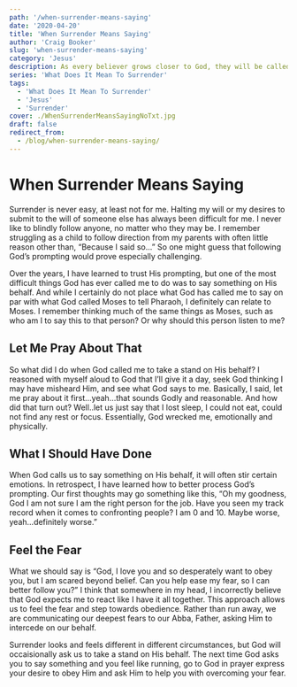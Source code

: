 ```yaml
---
path: '/when-surrender-means-saying'
date: '2020-04-20'
title: 'When Surrender Means Saying'
author: 'Craig Booker'
slug: 'when-surrender-means-saying'
category: 'Jesus'
description: As every believer grows closer to God, they will be called to deeper levels of surrender. Here we talk about when surrender means saying.
series: 'What Does It Mean To Surrender'
tags:
  - 'What Does It Mean To Surrender'
  - 'Jesus'
  - 'Surrender'
cover: ./WhenSurrenderMeansSayingNoTxt.jpg
draft: false
redirect_from:
  - /blog/when-surrender-means-saying/
---
```


# When Surrender Means Saying

Surrender is never easy, at least not for me. Halting my will or my desires to submit to the will of someone else has always been difficult for me. I never like to blindly follow anyone, no matter who they may be. I remember struggling as a child to follow direction from my parents with often little reason other than, “Because I said so...” So one might guess that following God’s prompting would prove especially challenging.

Over the years, I have learned to trust His prompting, but one of the most difficult things God has ever called me to do was to say something on His behalf. And while I certainly do not place what God has called me to say on par with what God called Moses to tell Pharaoh, I definitely can relate to Moses. I remember thinking much of the same things as Moses, such as who am I to say this to that person? Or why should this person listen to me?

## Let Me Pray About That

So what did I do when God called me to take a stand on His behalf? I reasoned with myself aloud to God that I’ll give it a day, seek God thinking I may have misheard Him, and see what God says to me. Basically, I said, let me pray about it first...yeah...that sounds Godly and reasonable. And how did that turn out? Well..let us just say that I lost sleep, I could not eat, could not find any rest or focus. Essentially, God wrecked me, emotionally and physically.

## What I Should Have Done

When God calls us to say something on His behalf, it will often stir certain emotions. In retrospect, I have learned how to better process God’s prompting. Our first thoughts may go something like this, “Oh my goodness, God I am not sure I am the right person for the job. Have you seen my track record when it comes to confronting people? I am 0 and 10. Maybe worse, yeah...definitely worse.”

## Feel the Fear

What we should say is “God, I love you and so desperately want to obey you, but I am scared beyond belief. Can you help ease my fear, so I can better follow you?” I think that somewhere in my head, I incorrectly believe that God expects me to react like I have it all together. This approach allows us to feel the fear and step towards obedience. Rather than run away, we are communicating our deepest fears to our Abba, Father, asking Him to intercede on our behalf.

Surrender looks and feels different in different circumstances, but God will occaisionally ask us to take a stand on His behalf. The next time God asks you to say something and you feel like running, go to God in prayer express your desire to obey Him and ask Him to help you with overcoming your fear.
